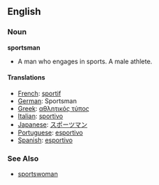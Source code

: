 ==English==

===Noun===
'''sportsman'''

*A man who engages in sports.  A male athlete.  

====Translations====
*[[French]]: [[sportif]]
*[[German]]: Sportsman
*[[Greek]]: [[αθλητικός τύπος]]
*[[Italian]]: [[sportivo]]
*[[Japanese]]: [[スポーツマン]]
*[[Portuguese]]: [[esportivo]]
*[[Spanish]]: [[esportivo]]

===See Also===
*[[sportswoman]]